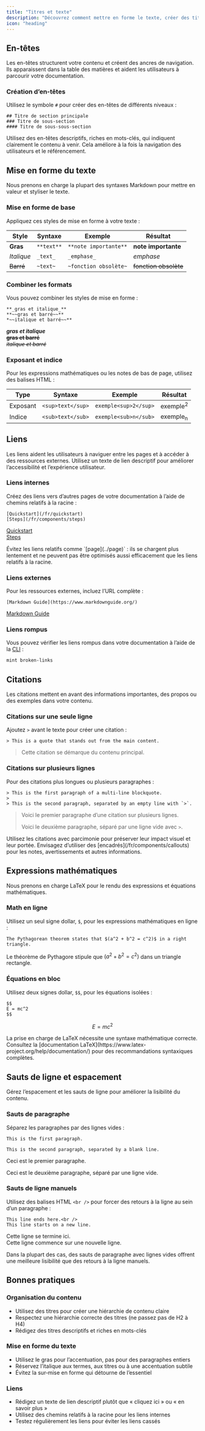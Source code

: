 ```yaml
---
title: "Titres et texte"
description: "Découvrez comment mettre en forme le texte, créer des titres et styliser le contenu"
icon: "heading"
---
```


## En-têtes

Les en-têtes structurent votre contenu et créent des ancres de navigation. Ils apparaissent dans la table des matières et aident les utilisateurs à parcourir votre documentation.

### Création d’en-têtes

Utilisez le symbole `#` pour créer des en-têtes de différents niveaux :

```mdx
## Titre de section principale
### Titre de sous-section
#### Titre de sous-sous-section
```

<Tip>
  Utilisez des en-têtes descriptifs, riches en mots-clés, qui indiquent clairement le contenu à venir. Cela améliore à la fois la navigation des utilisateurs et le référencement.
</Tip>

## Mise en forme du texte

Nous prenons en charge la plupart des syntaxes Markdown pour mettre en valeur et styliser le texte.

### Mise en forme de base

Appliquez ces styles de mise en forme à votre texte :

| Style | Syntaxe | Exemple | Résultat |
|-------|--------|---------|--------|
| **Gras** | `**text**` | `**note importante**` | **note importante** |
| *Italique* | `_text_` | `_emphase_` | *emphase* |
| ~~Barré~~ | `~text~` | `~fonction obsolète~` | ~~fonction obsolète~~ |

### Combiner les formats

Vous pouvez combiner les styles de mise en forme :

```mdx
**_gras et italique_**
**~~gras et barré~~**
*~~italique et barré~~**
```

**_gras et italique_**<br />
**~~gras et barré~~**<br />
*~~italique et barré~~*

### Exposant et indice

Pour les expressions mathématiques ou les notes de bas de page, utilisez des balises HTML :

| Type | Syntaxe | Exemple | Résultat |
|------|--------|---------|--------|
| Exposant | `<sup>text</sup>` | `exemple<sup>2</sup>` | exemple<sup>2</sup> |
| Indice | `<sub>text</sub>` | `exemple<sub>n</sub>` | exemple<sub>n</sub> |

## Liens

Les liens aident les utilisateurs à naviguer entre les pages et à accéder à des ressources externes. Utilisez un texte de lien descriptif pour améliorer l’accessibilité et l’expérience utilisateur.

### Liens internes

Créez des liens vers d’autres pages de votre documentation à l’aide de chemins relatifs à la racine :

```mdx
[Quickstart](/fr/quickstart)
[Steps](/fr/components/steps)
```

[Quickstart](/fr/quickstart)<br />
[Steps](/fr/components/steps)

<Note>
  Évitez les liens relatifs comme `[page](../page)` : ils se chargent plus lentement et ne peuvent pas être optimisés aussi efficacement que les liens relatifs à la racine.
</Note>

### Liens externes

Pour les ressources externes, incluez l’URL complète :

```mdx
[Markdown Guide](https://www.markdownguide.org/)
```

[Markdown Guide](https://www.markdownguide.org/)

### Liens rompus

Vous pouvez vérifier les liens rompus dans votre documentation à l’aide de la [CLI](/fr/installation) :

```bash
mint broken-links
```

## Citations

Les citations mettent en avant des informations importantes, des propos ou des exemples dans votre contenu.

### Citations sur une seule ligne

Ajoutez `>` avant le texte pour créer une citation :

```mdx
> This is a quote that stands out from the main content.
```

> Cette citation se démarque du contenu principal.

### Citations sur plusieurs lignes

Pour des citations plus longues ou plusieurs paragraphes :

```mdx
> This is the first paragraph of a multi-line blockquote.
>
> This is the second paragraph, separated by an empty line with `>`.
```

> Voici le premier paragraphe d’une citation sur plusieurs lignes.
>
> Voici le deuxième paragraphe, séparé par une ligne vide avec `>`.

<Tip>
  Utilisez les citations avec parcimonie pour préserver leur impact visuel et leur portée. Envisagez d’utiliser des [encadrés](/fr/components/callouts) pour les notes, avertissements et autres informations.
</Tip>

## Expressions mathématiques

Nous prenons en charge LaTeX pour le rendu des expressions et équations mathématiques.

### Math en ligne

Utilisez un seul signe dollar, `$`, pour les expressions mathématiques en ligne :

```mdx
The Pythagorean theorem states that $(a^2 + b^2 = c^2)$ in a right triangle.
```

Le théorème de Pythagore stipule que $(a^2 + b^2 = c^2)$ dans un triangle rectangle.

### Équations en bloc

Utilisez deux signes dollar, `$$`, pour les équations isolées :

```mdx
$$
E = mc^2
$$
```

$$
E = mc^2
$$

<Info>
  La prise en charge de LaTeX nécessite une syntaxe mathématique correcte. Consultez la [documentation LaTeX](https://www.latex-project.org/help/documentation/) pour des recommandations syntaxiques complètes.
</Info>

## Sauts de ligne et espacement

Gérez l’espacement et les sauts de ligne pour améliorer la lisibilité du contenu.

### Sauts de paragraphe

Séparez les paragraphes par des lignes vides :

```mdx
This is the first paragraph.

This is the second paragraph, separated by a blank line.
```

Ceci est le premier paragraphe.

Ceci est le deuxième paragraphe, séparé par une ligne vide.

### Sauts de ligne manuels

Utilisez des balises HTML `<br />` pour forcer des retours à la ligne au sein d’un paragraphe :

```mdx
This line ends here.<br />
This line starts on a new line.
```

Cette ligne se termine ici.<br />
Cette ligne commence sur une nouvelle ligne.

<Tip>
  Dans la plupart des cas, des sauts de paragraphe avec lignes vides offrent une meilleure lisibilité que des retours à la ligne manuels.
</Tip>

## Bonnes pratiques

### Organisation du contenu
- Utilisez des titres pour créer une hiérarchie de contenu claire
- Respectez une hiérarchie correcte des titres (ne passez pas de H2 à H4)
- Rédigez des titres descriptifs et riches en mots-clés

### Mise en forme du texte
- Utilisez le gras pour l’accentuation, pas pour des paragraphes entiers
- Réservez l’italique aux termes, aux titres ou à une accentuation subtile
- Évitez la sur‑mise en forme qui détourne de l’essentiel

### Liens
- Rédigez un texte de lien descriptif plutôt que « cliquez ici » ou « en savoir plus »
- Utilisez des chemins relatifs à la racine pour les liens internes
- Testez régulièrement les liens pour éviter les liens cassés
